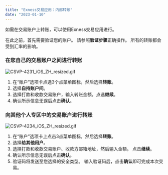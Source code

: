 ```yaml
---
title: "Exness交易应用：内部转账"
date: "2023-01-10"
---
```


<Ads></Ads> 

如需在交易账户上转账，可以使用Exness交易应用进行。

在此之前，首先需要验证您的账户。 请参照**验证步骤**正确操作。 所有的转账都会受到汇率的影响。

### 在您自己的交易账户之间进行转账

![CSVP-4231_iOS_ZH_resized.gif](https://testingcf.jsdelivr.net/gh/jarlin8/OSS@main/exhelp/CSVP-4231_iOS_ZH_resized.gif)

1. 在“账户”选项卡点选3个点菜单图标，然后选择**转账**。
2. 选择**自持账户间**。
3. 选择打款和收款交易账户，输入转账金额，点选**继续**。
4. 确认所示信息无误后点击**确认**。

### 向其他个人专区中的交易账户进行转账

![CSVP-4234_iOS_ZH_resized.gif](https://testingcf.jsdelivr.net/gh/jarlin8/OSS@main/exhelp/CSVP-4234_iOS_ZH_resized.gif)

1. 在“账户”选项卡上点击3点菜单图标，然后选择**转账**。
2. 选择**给其他用户**。
3. 选择打款和收款交易账户、收款方邮箱地址，然后输入金额。 点击**继续**。
4. 确认所示信息无误后点击**确认**。
5. 验证码将发送至您选择的安全类型。 输入验证码后，点击**确认**即可完成本次交易。
